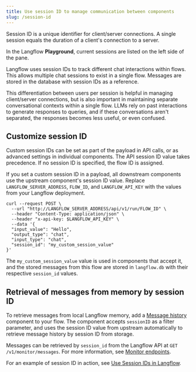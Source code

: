 ```yaml
---
title: Use session ID to manage communication between components
slug: /session-id
---
```


Session ID is a unique identifier for client/server connections. A single session equals the duration of a client's connection to a server.

In the Langflow **Playground**, current sessions are listed on the left side of the pane.

Langflow uses session IDs to track different chat interactions within flows. This allows multiple chat sessions to exist in a single flow. Messages are stored in the database with session IDs as a reference.

This differentiation between users per session is helpful in managing client/server connections, but is also important in maintaining separate conversational contexts within a single flow. LLMs rely on past interactions to generate responses to queries, and if these conversations aren't separated, the responses becomes less useful, or even confused.

## Customize session ID

Custom session IDs can be set as part of the payload in API calls, or as advanced settings in individual components. The API session ID value takes precedence. If no session ID is specified, the flow ID is assigned.

If you set a custom session ID in a payload, all downstream components use the upstream component's session ID value.
Replace `LANGFLOW_SERVER_ADDRESS`, `FLOW_ID`, and `LANGFLOW_API_KEY` with the values from your Langflow deployment.
```
curl --request POST \
  --url "http://LANGFLOW_SERVER_ADDRESS/api/v1/run/FLOW_ID" \
  --header "Content-Type: application/json" \
  --header "x-api-key: $LANGFLOW_API_KEY" \
  --data '{
  "input_value": "Hello",
  "output_type": "chat",
  "input_type": "chat",
  "session_id": "my_custom_session_value"
}'
```

The `my_custom_session_value` value is used in components that accept it, and the stored messages from this flow are stored in `langflow.db` with their respective `session_id` values.

## Retrieval of messages from memory by session ID

To retrieve messages from local Langflow memory, add a [Message history](/components-helpers#message-history) component to your flow.
The component accepts `sessionID` as a filter parameter, and uses the session ID value from upstream automatically to retrieve message history by session ID from storage.

Messages can be retrieved by `session_id` from the Langflow API at `GET /v1/monitor/messages`. For more information, see [Monitor endpoints](https://docs.langflow.org/api-monitor).

For an example of session ID in action, see [Use Session IDs in Langflow](https://www.youtube.com/watch?v=nJiF_eF21MY).